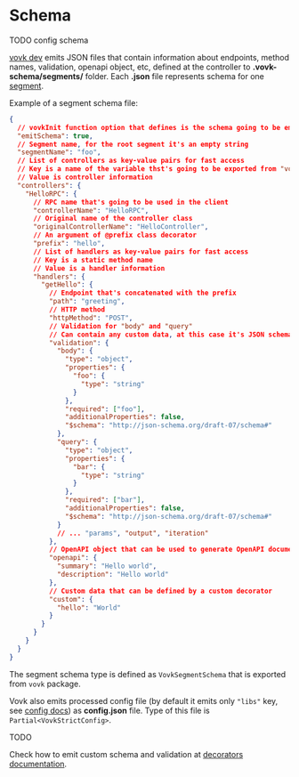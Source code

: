 # Schema

TODO config schema

[vovk dev](/cli/dev) emits JSON files that contain information about endpoints, method names, validation, openapi object, etc, defined at the controller to **.vovk-schema/segments/** folder. Each **.json** file represents schema for one [segment](/segment).

Example of a segment schema file:

```json filename=".vovk-schema/segments/foo.json"
{
  // vovkInit function option that defines is the schema going to be emitted for this segment
  "emitSchema": true,
  // Segment name, for the root segment it's an empty string
  "segmentName": "foo",
  // List of controllers as key-value pairs for fast access
  // Key is a name of the variable thst's going to be exported from "vovk-client"
  // Value is controller information
  "controllers": {
    "HelloRPC": {
      // RPC name that's going to be used in the client
      "controllerName": "HelloRPC",
      // Original name of the controller class
      "originalControllerName": "HelloController",
      // An argument of @prefix class decorator
      "prefix": "hello",
      // List of handlers as key-value pairs for fast access
      // Key is a static method name
      // Value is a handler information
      "handlers": {
        "getHello": {
          // Endpoint that's concatenated with the prefix
          "path": "greeting",
          // HTTP method
          "httpMethod": "POST",
          // Validation for "body" and "query"
          // Can contain any custom data, at this case it's JSON schema emitted by "vovk-zod"
          "validation": {
            "body": {
              "type": "object",
              "properties": {
                "foo": {
                  "type": "string"
                }
              },
              "required": ["foo"],
              "additionalProperties": false,
              "$schema": "http://json-schema.org/draft-07/schema#"
            },
            "query": {
              "type": "object",
              "properties": {
                "bar": {
                  "type": "string"
                }
              },
              "required": ["bar"],
              "additionalProperties": false,
              "$schema": "http://json-schema.org/draft-07/schema#"
            }
            // ... "params", "output", "iteration"
          },
          // OpenAPI object that can be used to generate OpenAPI documentation
          "openapi": {
            "summary": "Hello world",
            "description": "Hello world"
          },
          // Custom data that can be defined by a custom decorator
          "custom": {
            "hello": "World"
          }
        }
      }
    }
  }
}
```

The segment schema type is defined as `VovkSegmentSchema` that is exported from `vovk` package.

Vovk also emits processed config file (by default it emits only `"libs"` key, see [config docs](/config)) as **config.json** file. Type of this file is `Partial<VovkStrictConfig>`.

TODO

Check how to emit custom schema and validation at [decorators documentation](/controller/decorator).
